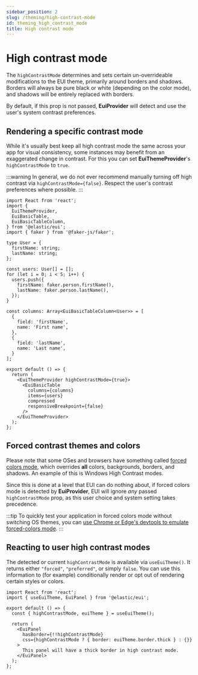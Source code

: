 ```yaml
---
sidebar_position: 2
slug: /theming/high-contrast-mode
id: theming_high_contrast_mode
title: High contrast mode
---
```



# High contrast mode <EuiBetaBadge label="Beta" color="accent" />

The `highContrastMode` determines and sets certain un-overrideable modifications to the EUI theme, primarily around borders and shadows. Borders will always be pure black or white (depending on the color mode), and shadows will be entirely replaced with borders.

By default, if this prop is not passed, **EuiProvider** will detect and use the user's system contrast preferences.

## Rendering a specific contrast mode

While it's usually best keep all high contrast mode the same across your app for visual consistency, some instances may benefit from an exaggerated change in contrast. For this you can set **EuiThemeProvider**'s `highContrastMode` to `true`.

:::warning
In general, we do not ever recommend manually turning off high contrast via `highContrastMode={false}`. Respect the user's contrast preferences where possible.
:::

```tsx interactive
import React from 'react';
import {
  EuiThemeProvider,
  EuiBasicTable,
  EuiBasicTableColumn,
} from '@elastic/eui';
import { faker } from '@faker-js/faker';

type User = {
  firstName: string;
  lastName: string;
};

const users: User[] = [];
for (let i = 0; i < 5; i++) {
  users.push({
    firstName: faker.person.firstName(),
    lastName: faker.person.lastName(),
  });
}

const columns: Array<EuiBasicTableColumn<User>> = [
  {
    field: 'firstName',
    name: 'First name',
  },
  {
    field: 'lastName',
    name: 'Last name',
  }
];

export default () => {
  return (
    <EuiThemeProvider highContrastMode={true}>
      <EuiBasicTable
        columns={columns}
        items={users}
        compressed
        responsiveBreakpoint={false}
      />
    </EuiThemeProvider>
  );
};
```

## Forced contrast themes and colors

Please note that some OSes and browsers have something called [forced colors mode](https://developer.mozilla.org/en-US/docs/Web/CSS/@media/forced-colors), which overrides **all** colors, backgrounds, borders, and shadows. An example of this is Windows High Contrast modes.

Since this is done at a level that EUI can do nothing about, if forced colors mode is detected by **EuiProvider**, EUI will ignore *any* passed `highContrastMode` prop, as this user choice and system setting takes precedence.

:::tip
To quickly test your application in forced colors mode without switching OS themes, you can [use Chrome or Edge's devtools to emulate forced-colors mode](https://devtoolstips.org/tips/en/emulate-forced-colors/).
:::

## Reacting to user high contrast modes

The detected or current `highContrastMode` is available via `useEuiTheme()`. It returns either `"forced"`, `"preferred"`, or simply `false`. You can use this information to (for example) conditionally render or opt out of rendering certain styles or colors.

```tsx interactive
import React from 'react';
import { useEuiTheme, EuiPanel } from '@elastic/eui';

export default () => {
  const { highContrastMode, euiTheme } = useEuiTheme();

  return (
    <EuiPanel
      hasBorder={!!highContrastMode}
      css={highContrastMode ? { border: euiTheme.border.thick } : {}}
    >
      This panel will have a thick border in high contrast mode.
    </EuiPanel>
  );
};
```
